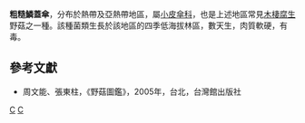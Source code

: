 {{Speciesbox 
| taxon =  Cyptotrama asprata
| authority =  (Berk.) Redhead et Ginns
| synonyms = 
''Cyptotrama chrysopelum''<br>
''Xerulina asprata''
}}

'''粗糙鱗蓋傘'''，分布於熱帶及亞熱帶地區，屬[[小皮傘科|小皮傘科]]，也是上述地區常見[[木棲腐生|木棲腐生]]野菇之一種。該種菌類生長於該地區的四季低海拔林區，數天生，肉質軟硬，有毒。

==參考文獻==
*周文能、張東柱，《野菇圖鑑》，2005年，台北，台灣館出版社
{{Taxonbar|from=Q5200565}}

[[Category:鳞盖伞属|C]]
[[Category:毒蕈|C]]